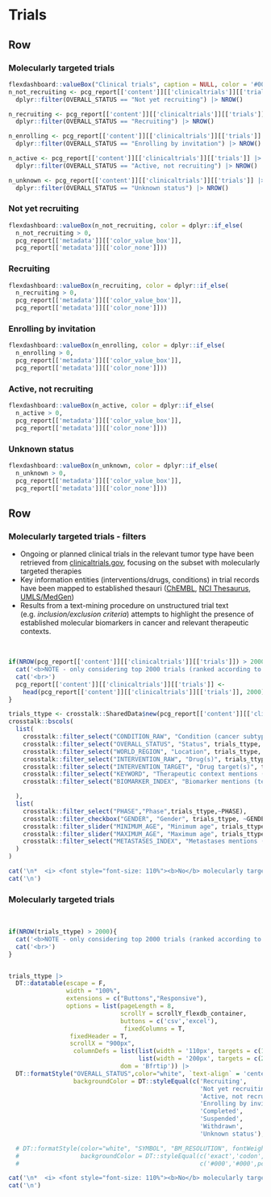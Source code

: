 Trials
==================================================================

Row
-------------------------------------

### Molecularly targeted trials

```r
flexdashboard::valueBox("Clinical trials", caption = NULL, color = '#000000', icon = NULL)
n_not_recruiting <- pcg_report[['content']][['clinicaltrials']][['trials']] |> 
  dplyr::filter(OVERALL_STATUS == "Not yet recruiting") |> NROW()

n_recruiting <- pcg_report[['content']][['clinicaltrials']][['trials']] |> 
  dplyr::filter(OVERALL_STATUS == "Recruiting") |> NROW()

n_enrolling <- pcg_report[['content']][['clinicaltrials']][['trials']] |> 
  dplyr::filter(OVERALL_STATUS == "Enrolling by invitation") |> NROW()

n_active <- pcg_report[['content']][['clinicaltrials']][['trials']] |> 
  dplyr::filter(OVERALL_STATUS == "Active, not recruiting") |> NROW()

n_unknown <- pcg_report[['content']][['clinicaltrials']][['trials']] |> 
  dplyr::filter(OVERALL_STATUS == "Unknown status") |> NROW()
``` 

### Not yet recruiting

```r


flexdashboard::valueBox(n_not_recruiting, color = dplyr::if_else(
  n_not_recruiting > 0,
  pcg_report[['metadata']][['color_value_box']],
  pcg_report[['metadata']][['color_none']]))


```

### Recruiting

```r

flexdashboard::valueBox(n_recruiting, color = dplyr::if_else(
  n_recruiting > 0,
  pcg_report[['metadata']][['color_value_box']],
  pcg_report[['metadata']][['color_none']]))

```


### Enrolling by invitation

```r

flexdashboard::valueBox(n_enrolling, color = dplyr::if_else(
  n_enrolling > 0,
  pcg_report[['metadata']][['color_value_box']],
  pcg_report[['metadata']][['color_none']]))
```

### Active, not recruiting

```r
flexdashboard::valueBox(n_active, color = dplyr::if_else(
  n_active > 0,
  pcg_report[['metadata']][['color_value_box']],
  pcg_report[['metadata']][['color_none']]))

```

### Unknown status

```r
flexdashboard::valueBox(n_unknown, color = dplyr::if_else(
  n_unknown > 0,
  pcg_report[['metadata']][['color_value_box']],
  pcg_report[['metadata']][['color_none']]))
```


Row
-----------------------------------------------------

### Molecularly targeted trials - filters {data-padding=15 data-width=300}

* Ongoing or planned clinical trials in the relevant tumor type have been retrieved from [clinicaltrials.gov](https://clinicaltrials.gov), focusing on the subset with molecularly targeted therapies
* Key information entities (interventions/drugs, conditions) in trial records have been mapped to established thesauri ([ChEMBL](https://www.ebi.ac.uk/chembl/), [NCI Thesaurus](https://ncithesaurus.nci.nih.gov/ncitbrowser/), [UMLS/MedGen](https://www.ncbi.nlm.nih.gov/medgen/))
* Results from a text-mining procedure on unstructured trial text (e.g. <i>inclusion/exclusion criteria</i>) attempts to highlight the presence of established molecular biomarkers in cancer and relevant therapeutic contexts. 

<br>

```r


if(NROW(pcg_report[['content']][['clinicaltrials']][['trials']]) > 2000){
  cat('<b>NOTE - only considering top 2000 trials (ranked according to status and start date) </b><br>',sep="\n")
  cat('<br>')
  pcg_report[['content']][['clinicaltrials']][['trials']] <- 
    head(pcg_report[['content']][['clinicaltrials']][['trials']], 2000)
}

trials_ttype <- crosstalk::SharedData$new(pcg_report[['content']][['clinicaltrials']][['trials']])
crosstalk::bscols(
  list(
    crosstalk::filter_select("CONDITION_RAW", "Condition (cancer subtype)", trials_ttype, ~CONDITION_RAW),
    crosstalk::filter_select("OVERALL_STATUS", "Status", trials_ttype, ~OVERALL_STATUS),
    crosstalk::filter_select("WORLD_REGION", "Location", trials_ttype, ~WORLD_REGION),
    crosstalk::filter_select("INTERVENTION_RAW", "Drug(s)", trials_ttype, ~INTERVENTION_RAW),
    crosstalk::filter_select("INTERVENTION_TARGET", "Drug target(s)", trials_ttype, ~INTERVENTION_TARGET),
    crosstalk::filter_select("KEYWORD", "Therapeutic context mentions (text-mined)", trials_ttype, ~KEYWORD),
    crosstalk::filter_select("BIOMARKER_INDEX", "Biomarker mentions (text-mined)", trials_ttype, ~BIOMARKER_INDEX)

  ),
  list(
    crosstalk::filter_select("PHASE","Phase",trials_ttype,~PHASE),
    crosstalk::filter_checkbox("GENDER", "Gender", trials_ttype, ~GENDER),
    crosstalk::filter_slider("MINIMUM_AGE", "Minimum age", trials_ttype, ~MINIMUM_AGE),
    crosstalk::filter_slider("MAXIMUM_AGE", "Maximum age", trials_ttype, ~MAXIMUM_AGE),
    crosstalk::filter_select("METASTASES_INDEX", "Metastases mentions (text-mined)", trials_ttype, ~METASTASES_INDEX)
  )
)


```


```r
cat('\n*  <i> <font style="font-size: 110%"><b>No</b> molecularly targeted trials retrieved for the tumor type in question.</i></font>', sep='\n')
cat('\n')
```


### Molecularly targeted trials {data-padding=15}

<br>

```r

if(NROW(trials_ttype) > 2000){
  cat('<b>NOTE - only considering top 2000 trials (ranked according to status and start date) </b><br>',sep="\n")
  cat('<br>')
}


trials_ttype |>
  DT::datatable(escape = F, 
                width = "100%",
                extensions = c("Buttons","Responsive"), 
                options = list(pageLength = 8, 
                               scrollY = scrollY_flexdb_container,
                               buttons = c('csv','excel'), 
                                fixedColumns = T,
                 fixedHeader = T,
                 scrollX = "900px",
                  columnDefs = list(list(width = '110px', targets = c(1,3,5)),
                                    list(width = '200px', targets = c(2,4))),
                               dom = 'Bfrtip')) |>
  DT::formatStyle("OVERALL_STATUS",color="white", `text-align` = 'center', fontWeight = "bold",
                  backgroundColor = DT::styleEqual(c('Recruiting',
                                                     'Not yet recruiting',
                                                     'Active, not recruiting',
                                                     'Enrolling by invitation',
                                                     'Completed',
                                                     'Suspended',
                                                     'Withdrawn',
                                                     'Unknown status'), c("#00a65a","#00a65a","#CD534C","#CD534C","#CD534C","#CD534C","#CD534C", "#8F7700")))

  # DT::formatStyle(color="white", "SYMBOL", "BM_RESOLUTION", fontWeight = 'bold', `text-align` = 'center',
  #                 backgroundColor = DT::styleEqual(c('exact','codon','exon','gene'), 
  #                                                  c('#000','#000',pcgrr::color_palette[['warning']][['values']][1], pcgrr::color_palette[['warning']][['values']][1])))

```


```r
cat('\n*  <i> <font style="font-size: 110%"><b>No</b> molecularly targeted trials retrieved for the tumor type in question .</i></font>',sep='\n')
cat('\n')
```

